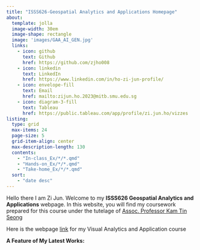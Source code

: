 ```yaml
---
title: "ISSS626-Geospatial Analytics and Applications Homepage"
about:
  template: jolla
  image-width: 30em
  image-shape: rectangle
  image: 'images/GAA_AI_GEN.jpg'
  links:
    - icon: github
      text: Github
      href: https://github.com/zjho008
    - icon: linkedin
      text: LinkedIn
      href: https://www.linkedin.com/in/ho-zi-jun-profile/
    - icon: envelope-fill
      text: Email
      href: mailto:zijun.ho.2023@mitb.smu.edu.sg
    - icon: diagram-3-fill
      text: Tableau
      href: https://public.tableau.com/app/profile/zi.jun.ho/vizzes
listing:
  type: grid
  max-items: 24
  page-size: 5
  grid-item-align: center
  max-description-length: 130
  contents:
    - "In-class_Ex/*/*.qmd"
    - "Hands-on_Ex/*/*.qmd"
    - "Take-home_Ex/*/*.qmd"
  sort: 
    - "date desc"
---
```


Hello there I am Zi Jun. Welcome to my **ISSS626 Geospatial Analytics and Applications** webpage. In this website, you will find my coursework prepared for this course under the tutelage of [Assoc. Professor Kam Tin Seong](https://faculty.smu.edu.sg/profile/kam-tin-seong-486)

Here is the webpage [link](https://isss608-zjho008.netlify.app/ "Visual Analytics and Application webpage") for my Visual Analytics and Application course

**A Feature of My Latest Works:**
